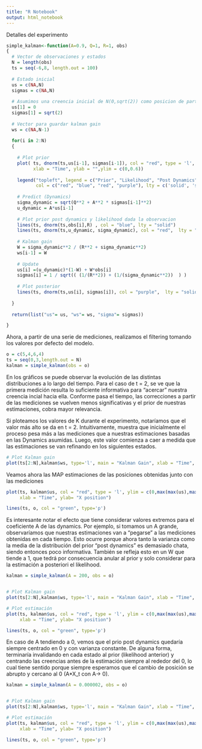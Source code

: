 ```yaml
---
title: "R Notebook"
output: html_notebook
---
```

Detalles del experimento

```r
simple_kalman<-function(A=0.9, Q=1, R=1, obs)
{
  # Vector de observaciones y estados
  N = length(obs)
  ts = seq(-6,8, length.out = 100)
  
  # Estado inicial
  us = c(NA,N)
  sigmas = c(NA,N)
  
  # Asumimos una creencia inicial de N(0,sqrt(2)) como posicion de partida de la mano
  us[1] = 0
  sigmas[1] = sqrt(2)
  
  # Vector para guardar kalman gain
  ws = c(NA,N-1)
  
  for(i in 2:N)
  {
  
    # Plot prior
    plot( ts, dnorm(ts,us[i-1], sigmas[i-1]), col = "red", type = 'l', main = paste("t = ", i),
          xlab = "Time", ylab = "",ylim = c(0,0.6))
    
    legend("topleft", legend = c("Prior", "Likelihood", "Post Dynamics", "Posterior"), 
           col = c("red", "blue", "red", "purple"), lty = c('solid', 'solid', 'dashed', 'solid') , cex = 0.8)
    
    # Predict (Dynamics)
    sigma_dynamic = sqrt(Q**2 + A**2 * sigmas[i-1]**2)
    u_dynamic = A*us[i-1] 
    
    # Plot prior post dynamics y likelihood dada la observacion
    lines(ts, dnorm(ts,obs[i],R) , col = "blue", lty = "solid")
    lines(ts, dnorm(ts,u_dynamic, sigma_dynamic), col = "red",  lty = "dashed")
    
    # Kalman gain
    W = sigma_dynamic**2 / (R**2 + sigma_dynamic**2)
    ws[i-1] = W
    
    # Update
    us[i] =(u_dynamic)*(1-W) + W*obs[i]
    sigmas[i] = 1 / sqrt(( (1/(R**2)) + (1/(sigma_dynamic**2))  ) )
    
    # Plot posterior
    lines(ts, dnorm(ts,us[i], sigmas[i]), col = "purple",  lty = "solid")
    
  }
  
  return(list("us"= us, "ws"= ws, "sigma"= sigmas))

}
```

Ahora, a partir de una serie de mediciones, realizamos el filtering tomando los valores por defecto del modelo.

```r

o = c(5,4,6,4)
ts = seq(0,3,length.out = N)
kalman = simple_kalman(obs = o)

```

En los gráficos se puede observar la evolución de las distintas distribuciones a lo largo del tiempo.
Para el caso de t = 2,  se ve que la primera medición resulta lo suficiente informativa para "acercar" nuestra creencia incial hacia ella. Conforme pasa el tiempo, las correcciones a partir de las mediciones se vuelven menos significativas y el prior de nuestras estimaciones, cobra mayor relevancia.


Si ploteamos los valores de K durante el experimento, notaríamos que el valor más alto se da en t = 2. Intuitivamente, muestra que inicialmente el proceso pesa más a las mediciones que a nuestras estimaciones basadas en las Dynamics asumidas. Luego, este valor comienza a caer a medida que las estimaciones se van refinando en los siguientes estados.

```r
# Plot Kalman gain 
plot(ts[2:N],kalman$ws, type='l', main = "Kalman Gain", xlab = "Time", ylab = "K")

```
 
Veamos ahora las MAP estimaciones de las posiciones obtenidas junto con las mediciones
```r

plot(ts, kalman$us, col = "red", type = 'l', ylim = c(0,max(max(us),max(obs))), main = "Kalman Filtering", 
     xlab = "Time", ylab= "X position")

lines(ts, o, col = "green", type='p')
```

Es interesante notar el efecto que tiene considerar valores extremos para el coeficiente A de las dynamics.
Por ejemplo, si tomamos un A grande, observaríamos que nuestras estimaciones van a "pegarse" a las mediciones obtenidas en cada tiempo. Esto ocurre porque ahora tanto la varianza como la media de la distribución del prior "post dynamics" es demasiado chata, siendo entonces poco informativa. También se refleja esto en un W que tiende a 1, que tedrá por consecuencia anular al prior y solo considerar para la estimación a posteriori el likelihood.

```r
kalman = simple_kalman(A = 200, obs = o)


# Plot Kalman gain 
plot(ts[2:N],kalman$ws, type='l', main = "Kalman Gain", xlab = "Time", ylab = "K")

# Plot estimación
plot(ts, kalman$us, col = "red", type = 'l', ylim = c(0,max(max(us),max(obs))), main = "Kalman Filtering", 
     xlab = "Time", ylab= "X position")

lines(ts, o, col = "green", type='p')

```
En caso de A tendiendo a 0, vemos que el prio post dynamics quedaría siempre centrado en 0 y con varianza constante. De alguna forma, terminaría invalidando en cada estado al prior (likelihood anterior) y centrando las creencias antes de la estimación siempre al rededor del 0, lo cual tiene sentido porque siempre esperamos que el cambio de posición se abrupto y cercano al 0  (A*X_t  con A-> 0).


```r
kalman = simple_kalman(A = 0.000002, obs = o)


# Plot Kalman gain 
plot(ts[2:N],kalman$ws, type='l', main = "Kalman Gain", xlab = "Time", ylab = "K")

# Plot estimación
plot(ts, kalman$us, col = "red", type = 'l', ylim = c(0,max(max(us),max(obs))), main = "Kalman Filtering", 
     xlab = "Time", ylab= "X position")

lines(ts, o, col = "green", type='p')
```

